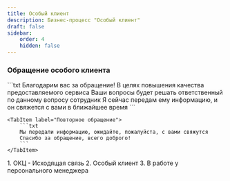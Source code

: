 ```yaml
---
title: Особый клиент
description: Бизнес-процесс "Особый клиент"
draft: false
sidebar:
    order: 4
    hidden: false
---
```



<LinkCard title="Регламент" href="https://clever.ertelecom.ru/content/space/4/article/2457"
                    description="Открыть регламент в базе знаний" target="_blank"/>

### Обращение особого клиента

<Tabs>
    <TabItem label="Первое обращение">
        ```txt
        Благодарим вас за обращение!
        В целях повышения качества предоставляемого сервиса Ваши вопросы будет решать ответственный по данному вопросу
        сотрудник
        Я сейчас передам ему информацию, и он свяжется с вами в ближайшее время
        ```
    </TabItem>

    <TabItem label="Повторное обращение">
        ```txt
        Мы передали информацию, ожидайте, пожалуйста, с вами свяжутся
        Спасибо за обращение, всего доброго!
        ```
    </TabItem>
</Tabs>

<Steps>
    1. ОКЦ - Исходящая связь
    2. Особый клиент
    3. В работе у персонального менеджера
</Steps>
